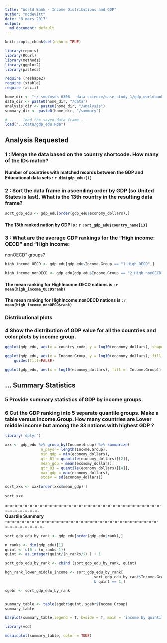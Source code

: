 ```yaml
---
title: "World Bank - Income Distributions and GDP"
author: "mcdevitt"
date: "8 mars 2017"
output:
  md_document: default
---
```


```r
knitr::opts_chunk$set(echo = TRUE)

library(repmis)
library(RCurl)
library(methods)
library(ggplot2)
library(pastecs)

require (reshape2)
require (xtable)
require (ascii)

home_dir <- "~/_smu/msds 6306 - data science/case_study_1/gdp_worldbank"
data_dir <- paste0(home_dir, "/data")
analysis_dir <- paste0(home_dir, "/analysis")
summary_dir <- paste0(home_dir, "/summary")
```

```r
# ...	load the saved data frame ...
load("../data/gdp_edu.Rda")
```


## Analysis Requested

### 1 : Merge the data based on the country shortcode. How many of the IDs match?  

####  Number of countries with matched records between the GDP and Educational data sets :  `r dim(gdp_edu)[1]`  

### 2 : Sort the data frame in ascending order by GDP (so United States is last). What is the 13th country in the resulting data frame?  
```r

sort_gdp_edu <- gdp_edu[order(gdp_edu$economy_dollars),] 

```

#### The 13th ranked nation by GDP is : __`r sort_gdp_edu$country_name[13]`__  


### 3 : What are the average GDP rankings for the "High income: OECD" and "High income:
nonOECD" groups?  

```r

high_income_OECD <- gdp_edu[gdp_edu$Income.Group == "1_High_OECD",]

high_income_nonOECD <- gdp_edu[gdp_edu$Income.Group == "2_High_nonOECD",]

```

#### The mean ranking for HighIncome:OECD    nations is :  __`r mean(high_income_OECD$rank)`__  
#### The mean ranking for HighIncome:nonOECD nations is : __`r mean(high_income_nonOECD$rank)`__  

### __Distributional plots__  

### 4 Show the distribution of GDP value for all the countries and color plots by income group.

```r

ggplot(gdp_edu, aes(x = country_code, y = log10(economy_dollars), shape = Income.Group, color = Income.Group )) + geom_point()

ggplot(gdp_edu, aes(x = Income.Group, y = log10(economy_dollars), fill = Income.Group)) + geom_boxplot() +
    guides(fill=FALSE)

ggplot(gdp_edu, aes(x = log10(economy_dollars), fill =  Income.Group)) + geom_density(alpha=.3)

```


## __... Summary Statistics__  

### 5 Provide summary statistics of GDP by income groups.  
### 6 Cut the GDP ranking into 5 separate quantile groups. Make a table versus Income.Group. How many countries are Lower middle income but among the 38 nations with highest GDP ?  

```r

library('dplyr')

xxx <- gdp_edu %>% group_by(Income.Group) %>% summarize(
				n_pays = length(Income.Group),
				min_gdp = min(economy_dollars),
				qtr_01 = quantile(economy_dollars)[[2]],
				mean_gdp = mean(economy_dollars),
				qtr_03 = quantile(economy_dollars)[[4]],
				max_gdp = max(economy_dollars),
				stdev = sd(economy_dollars))
				
sort_xxx <- xxx[order(xxx$mean_gdp),] 
				
sort_xxx

```

=-=-=-=-=-=-=-=-=-=-=-=-=-=-=-=-=-=-=-=-=-=-=-=-=-=-=-=-=-=-=-=-=-=-=-=-=-=-=-  
__Quartile Summary__  
-=-=-=-=-=-=-=-=-=-=-=-=-=-=-=-=-=-=-=-=-=-=-=-=-=-=-=-=-=-=-=-=-=-=-=-=-=-=-=-  

```r

sort_gdp_edu_by_rank <- gdp_edu[order(gdp_edu$rank),] 

n_ranks <- dim(gdp_edu)[1]
quint <- c(0 : (n_ranks-1))
quint <- as.integer(quint/(n_ranks/5) ) + 1

sort_gdp_edu_by_rank <- cbind (sort_gdp_edu_by_rank, quint)

hgh_rank_lower_middle_income <- sort_gdp_edu_by_rank[
										sort_gdp_edu_by_rank$Income.Group == "Lower middle income"
										& quint == 1,]

sgebr <- sort_gdp_edu_by_rank


summary_table <- table(sgebr$quint, sgebr$Income.Group)
summary_table

barplot(summary_table,legend = T, beside = T, main = 'income by quintile')

library(vcd)

mosaicplot(summary_table, color = TRUE)

```
